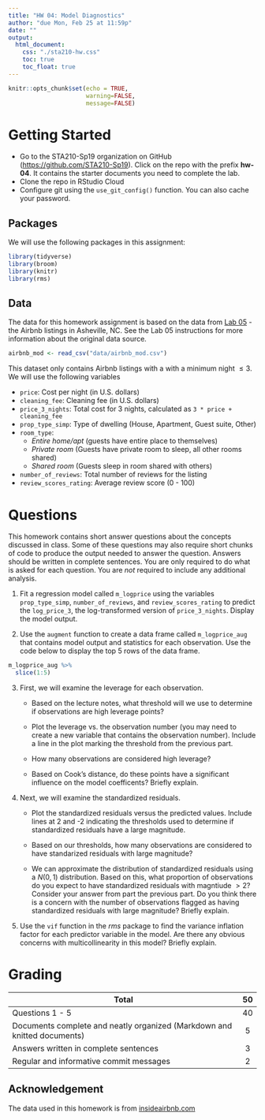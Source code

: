 ```yaml
---
title: "HW 04: Model Diagnostics"
author: "due Mon, Feb 25 at 11:59p"
date: ""
output: 
  html_document:
    css: "./sta210-hw.css"
    toc: true
    toc_float: true
---
```


```r
knitr::opts_chunk$set(echo = TRUE,
                      warning=FALSE,
                      message=FALSE)
```


# Getting Started

- Go to the STA210-Sp19 organization on GitHub ([https://github.com/STA210-Sp19](https://github.com/STA210-Sp19)). Click on the repo with the prefix **hw-04**. It contains the starter documents you need to complete the lab.
- Clone the repo in RStudio Cloud
- Configure git using the `use_git_config()` function. You can also cache your password.


## Packages 

We will use the following packages in this assignment: 

```r
library(tidyverse)
library(broom)
library(knitr) 
library(rms)
```

## Data 

The data for this homework assignment is based on the data from [Lab 05](https://www2.stat.duke.edu/courses/Spring19/sta210.001/labs/lab-05-mlr-airbnb.html) - the  Airbnb listings in Asheville, NC. See the Lab 05 instructions for more information about the original data source. 

```r
airbnb_mod <- read_csv("data/airbnb_mod.csv")
```

This dataset only contains Airbnb listings with a with a minimum night $\leq 3$. We will use the following variables

- `price`: Cost per night (in U.S. dollars)
- `cleaning_fee`: Cleaning fee (in U.S. dollars)
- `price_3_nights`: Total cost for 3 nights, calculated as `3 * price + cleaning_fee`
- `prop_type_simp`: Type of dwelling (House, Apartment, Guest suite, Other)
- `room_type`: 
    - *Entire home/apt* (guests have entire place to themselves)
    - *Private room* (Guests have private room to sleep, all other rooms shared)
    - *Shared room* (Guests sleep in room shared with others) 
- `number_of_reviews`: Total number of reviews for the listing
- `review_scores_rating`: Average review score (0 - 100)


# Questions

This homework contains short answer questions about the concepts discussed in class. Some of these questions may also require short chunks of code to produce the output needed to answer the question. Answers should be written in complete sentences. You are only required to do what is asked for each question. You are *not* required to include any additional analysis.

1. Fit a regression model called `m_logprice` using the variables `prop_type_simp`, `number_of_reviews`, and `review_scores_rating` to predict the `log_price_3`, the log-transformed version of `price_3_nights`. Display the model output. 

2. Use the `augment` function to create a data frame called `m_logprice_aug` that contains model output and statistics for each observation. Use the code below to display the top 5 rows of the data frame. 

```r
m_logprice_aug %>%
  slice(1:5)
```

3. First, we will examine the leverage for each observation. 

    - Based on the lecture notes, what threshold will we use to determine if observations are high leverage points? 
    
    - Plot the leverage vs. the observation number (you may need to create a new variable that contains the observation number). Include a line in the plot marking the threshold from the previous part. 
    
    - How many observations are considered high leverage? 
    
    - Based on Cook's distance, do these points have a significant influence on the model coefficents? Briefly explain.   

4. Next, we will examine the standardized residuals.  

    - Plot the standardized residuals versus the predicted values. Include lines at 2 and -2 indicating the thresholds used to determine if standardized residuals have a large magnitude.
    
    - Based on our thresholds, how many observations are considered to have standarized residuals with large magnitude?
    
    - We can approximate the distribution of standardized residuals using a $N(0,1)$ distribution. Based on this, what proportion of observations do you expect to have standardized residuals with magntiude $> 2$? Consider your answer from part the previous part. Do you think there is a concern with the number of observations flagged as having standardized residuals with large magnitude? Briefly explain. 
    
5. Use the `vif` function in the *rms* package to find the variance inflation factor for each predictor variable in the model. Are there any obvious concerns with multicollinearity in this model? Briefly explain. 


# Grading

| **Total** | **50** |
|-------------------------------------------------------------|:--:|
| Questions 1 - 5 | 40 |
| Documents complete and neatly organized (Markdown and knitted documents) | 5 |
| Answers written in complete sentences | 3 |
| Regular and informative commit messages | 2 |


## Acknowledgement

The data used in this homework is from [insideairbnb.com](http://insideairbnb.com/index.html)


